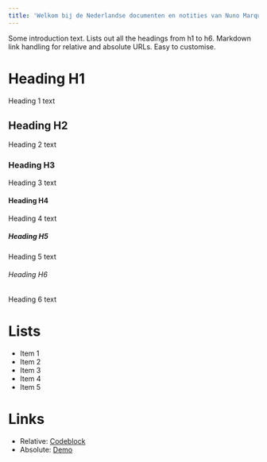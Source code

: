 ```yaml
---
title: 'Welkom bij de Nederlandse documenten en notities van Nuno Marques'
---
```


Some introduction text. Lists out all the headings from h1 to h6. Markdown link handling for relative and absolute URLs. Easy to customise.

# Heading H1

Heading 1 text

## Heading H2

Heading 2 text

### Heading H3

Heading 3 text

#### Heading H4

Heading 4 text

##### Heading H5

Heading 5 text

###### Heading H6

Heading 6 text

# Lists

- Item 1
- Item 2
- Item 3
- Item 4
- Item 5

# Links

- Relative: [Codeblock](/codeblock)
- Absolute: [Demo](https://learn.hasura.io/graphql/react)
